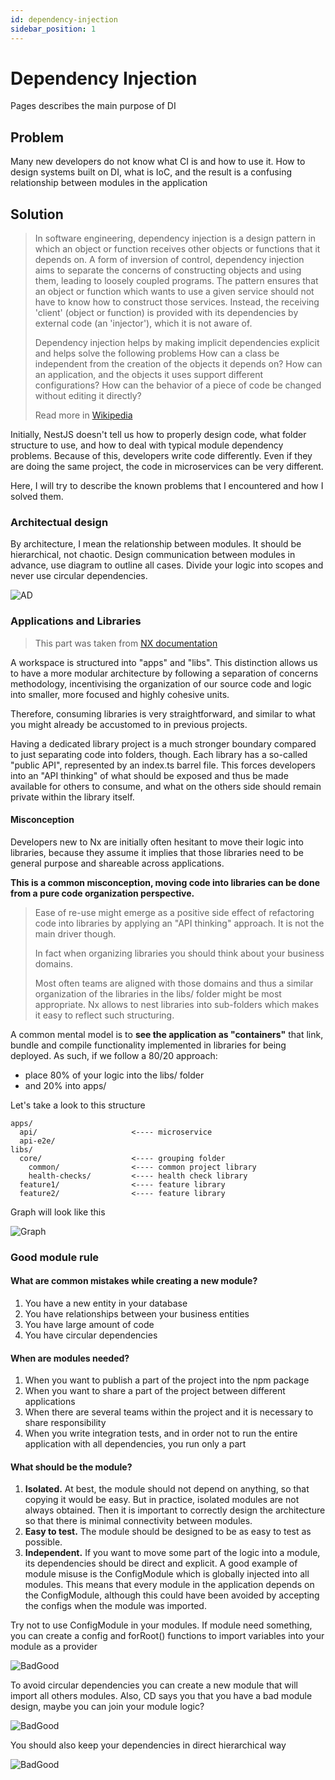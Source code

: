 ```yaml
---
id: dependency-injection
sidebar_position: 1
---
```


# Dependency Injection

Pages describes the main purpose of DI

## Problem

Many new developers do not know what CI is and how to use it. How to design systems built on DI, what is IoC, and the result is a confusing relationship between modules in the application

## Solution

> In software engineering, dependency injection is a design pattern in which an object or function receives other objects or functions that it depends on. A form of inversion of control, dependency injection aims to separate the concerns of constructing objects and using them, leading to loosely coupled programs. The pattern ensures that an object or function which wants to use a given service should not have to know how to construct those services. Instead, the receiving 'client' (object or function) is provided with its dependencies by external code (an 'injector'), which it is not aware of.
>
> Dependency injection helps by making implicit dependencies explicit and helps solve the following problems
> How can a class be independent from the creation of the objects it depends on?
> How can an application, and the objects it uses support different configurations?
> How can the behavior of a piece of code be changed without editing it directly?
>
> Read more in [Wikipedia](https://en.wikipedia.org/wiki/Dependency_injection)

Initially, NestJS doesn't tell us how to properly design code, what folder structure to use, and how to deal with typical module dependency problems. Because of this, developers write code differently. Even if they are doing the same project, the code in microservices can be very different.

Here, I will try to describe the known problems that I encountered and how I solved them.

### Architectual design

By architecture, I mean the relationship between modules. It should be hierarchical, not chaotic. Design communication between modules in advance, use diagram to outline all cases. Divide your logic into scopes and never use circular dependencies.

![AD](./img//di-architectual-design.png)

### Applications and Libraries

> This part was taken from [NX documentation](https://nx.dev/more-concepts/applications-and-libraries)

A workspace is structured into "apps" and "libs". This distinction allows us to have a more modular architecture by following a separation of concerns methodology, incentivising the organization of our source code and logic into smaller, more focused and highly cohesive units.

Therefore, consuming libraries is very straightforward, and similar to what you might already be accustomed to in previous projects.

Having a dedicated library project is a much stronger boundary compared to just separating code into folders, though. Each library has a so-called "public API", represented by an index.ts barrel file. This forces developers into an "API thinking" of what should be exposed and thus be made available for others to consume, and what on the others side should remain private within the library itself.

#### Misconception

Developers new to Nx are initially often hesitant to move their logic into libraries, because they assume it implies that those libraries need to be general purpose and shareable across applications.

**This is a common misconception, moving code into libraries can be done from a pure code organization perspective.**

> Ease of re-use might emerge as a positive side effect of refactoring code into libraries by applying an "API thinking" approach. It is not the main driver though.
>
> In fact when organizing libraries you should think about your business domains.
>
> Most often teams are aligned with those domains and thus a similar organization of the libraries in the libs/ folder might be most appropriate. Nx allows to nest libraries into sub-folders which makes it easy to reflect such structuring.

A common mental model is to **see the application as "containers"** that link, bundle and compile functionality implemented in libraries for being deployed. As such, if we follow a 80/20 approach:

- place 80% of your logic into the libs/ folder
- and 20% into apps/

Let's take a look to this structure

```
apps/
  api/                     <---- microservice
  api-e2e/
libs/
  core/                    <---- grouping folder
    common/                <---- common project library
    health-checks/         <---- health check library
  feature1/                <---- feature library
  feature2/                <---- feature library
```

Graph will look like this

![Graph](./img/di-graph.png)

### Good module rule

#### What are common mistakes while creating a new module?

1. You have a new entity in your database
1. You have relationships between your business entities
1. You have large amount of code
1. You have circular dependencies

#### When are modules needed?

1. When you want to publish a part of the project into the npm package
1. When you want to share a part of the project between different applications
1. When there are several teams within the project and it is necessary to share responsibility
1. When you write integration tests, and in order not to run the entire application with all dependencies, you run only a part

#### What should be the module?

1. **Isolated.** At best, the module should not depend on anything, so that copying it would be easy. But in practice, isolated modules are not always obtained. Then it is important to correctly design the architecture so that there is minimal connectivity between modules.
1. **Easy to test.** The module should be designed to be as easy to test as possible.
1. **Independent.** If you want to move some part of the logic into a module, its dependencies should be direct and explicit. A good example of module misuse is the ConfigModule which is globally injected into all modules. This means that every module in the application depends on the ConfigModule, although this could have been avoided by accepting the configs when the module was imported.

Try not to use ConfigModule in your modules. If module need something, you can create a config and forRoot() functions to import variables into your module as a provider

![BadGood](./img/di-bad-good-1.png)

To avoid circular dependencies you can create a new module that will import all others modules. Also, CD says you that you have a bad module design, maybe you can join your module logic?

![BadGood](./img/di-bad-good-2.png)

You should also keep your dependencies in direct hierarchical way

![BadGood](./img/di-bad-good-3.png)
